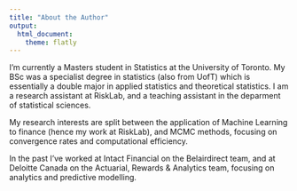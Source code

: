 ```yaml
---
title: "About the Author" 
output: 
  html_document: 
    theme: flatly 
---
```


I'm currently a Masters student in Statistics at the University of Toronto.
My BSc was a specialist degree in statistics (also from UofT)
which is essentially a double major in applied
statistics and theoretical statistics. I am a research assistant at RiskLab,
and a teaching assistant in the deparment of statistical sciences. 

My research interests are split between the application of Machine Learning to 
finance (hence my work at RiskLab), and MCMC methods, focusing on convergence
rates and computational efficiency. 

In the past I've worked at Intact Financial on the Belairdirect team,
and at Deloitte Canada on the Actuarial, Rewards & Analytics team, focusing
on analytics and predictive modelling.


